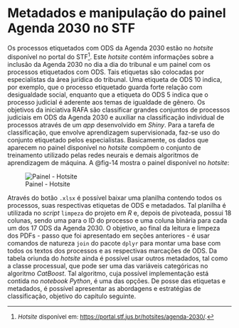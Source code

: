 # Metadados e manipulação do painel Agenda 2030 no STF {.cap4}

Os processos etiquetados com ODS da Agenda 2030 estão no *hotsite* disponível no portal do STF[^cap4-1]. Este *hotsite* contém informações sobre a inclusão da Agenda 2030 no dia a dia do tribunal e um painel com os processos etiquetados com ODS. Tais etiquetas são colocadas por especialistas da área jurídica do tribunal. Uma etiqueta de ODS 10 indica, por exemplo, que o processo etiquetado guarda forte relação com desigualdade social, enquanto que a etiqueta do ODS 5 indica que o processo judicial é aderente aos temas de igualdade de gênero. Os objetivos da iniciativa RAFA são classificar grandes conjuntos de processos judiciais em ODS da Agenda 2030 e auxiliar na classificação individual de processos através de um *app* desenvolvido em *Shiny*. Para a tarefa de classificação, que envolve aprendizagem supervisionada, faz-se uso do conjunto etiquetado pelos especialistas. Basicamente, os dados que aparecem no painel disponível no *hotsite* compõem o conjunto de treinamento utilizado pelas redes neurais e demais algoritmos de aprendizagem de máquina. A @fig-14 mostra o painel disponível no *hotsite*:

[^cap4-1]: <font size="2.3">*Hotsite* disponível em: <https://portal.stf.jus.br/hotsites/agenda-2030/>.</font>

![Painel - Hotsite](img/fig-14.png){#fig-14}

Através do botão `.xlsx` é possível baixar uma planilha contendo todos os processos, suas respectivas etiquetas de ODS e metadados. Tal planilha é utilizada no *script* `limpeza` do projeto em *R* e, depois de pivoteada, possui 18 colunas, sendo uma para o ID do processo e uma coluna binária para cada um dos 17 ODS da Agenda 2030. O objetivo, ao final da leitura e limpeza dos PDFs - passo que foi apresentado em seções anteriores - é usar comandos de natureza `join` do pacote `dplyr` para montar uma base com todos os textos dos processos e as respectivas marcações de ODS. Da tabela oriunda do *hotsite* ainda é possível usar outros metadados, tal como a classe processual, que pode ser uma das variáveis categóricas no algoritmo *CatBoost*. Tal algoritmo, cuja possível implementação está contida no *notebook* *Python*, é uma das opções. De posse das etiquetas e metadados, é possível apresentar as abordagens e estratégias de classificação, objetivo do capítulo seguinte.
